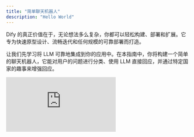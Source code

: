 ```yaml
---
title: "简单聊天机器人"
description: "Hello World"
---
```


Dify 的真正价值在于，无论想法多么复杂，你都可以轻松构建、部署和扩展。它专为快速原型设计、流畅迭代和任何规模的可靠部署而打造。

让我们先学习将 LLM 可靠地集成到你的应用中。在本指南中，你将构建一个简单的聊天机器人，它能对用户的问题进行分类、使用 LLM 直接回应，并通过特定国家的趣事来增强回应。

<iframe
  className="w-full aspect-video rounded-xl"
  src="https://www.youtube.com/embed/dJ34OU_JY7Y?si=AiYJq7WY1iUCgGAO"
  title="Dify 快速入门视频"
  frameBorder="0"
  allow="accelerometer; autoplay; clipboard-write; encrypted-media; gyroscope; picture-in-picture"
  allowFullScreen
/>

## 步骤 1：创建新工作流（2 分钟）

1. 前往 **工作室** > **工作流** > **从空白创建** > **编排** > **新建对话流** > **创建**

## 步骤 2：添加工作流节点（6 分钟）

<Tip>
  当你想引用任何变量时，先输入 `{` 或 `/`，就能看到工作流中可用的不同变量。
</Tip>

### 1. LLM 节点和输出：理解并回答问题

<Info>
  `LLM` 节点向语言模型发送提示词，根据用户输入生成响应。它抽象了 API 调用、速率限制和基础设施的复杂性，让你可以专注于设计逻辑。
</Info>

<Steps>
  <Step title="创建 LLM 节点">
    使用 `添加节点` 按钮创建一个 LLM 节点，并将其连接到起始节点
  </Step>

  <Step title="配置模型">
    选择一个默认模型
  </Step>

  <Step title="设置系统提示词">
    将以下内容粘贴到系统提示词字段：

    ```text
    用户将询问关于某个国家的问题。问题是 {{sys.query}}
    任务：
    1. 识别提到的国家。
    2. 清晰地重新表述问题。
    3. 使用常识知识回答问题。

    以以下 JSON 格式响应：
    {
      "country": "<国家名称>",
      "question": "<重新表述的问题>",
      "answer": "<对问题的直接回答>"
    }
    ```
  </Step>

  <Step title="启用结构化输出">
    **启用结构化输出** 让你可以轻松控制 LLM 返回的内容，确保输出一致且机器可读，用于下游的精确数据提取或条件逻辑。

    - 将输出变量结构化切换为开启 > `配置` 并点击 `从 JSON 导入`
    - 粘贴：

    ```json
    {
      "country": "string",
      "question": "string",
      "answer": "string"
    }
    ```
  </Step>
</Steps>

### 2. 代码块：获取趣事

<Info>
  `代码` 节点使用代码执行自定义逻辑。它让你可以在需要的确切位置注入代码——在可视化工作流中——让你无需搭建整个后端。
</Info>

<Steps>
  <Step title="创建代码节点">
    使用 `添加节点` 按钮创建一个 `代码` 节点，并连接到 LLM 块
  </Step>

  <Step title="配置输入变量">
    将一个 `输入变量` 名称改为 "country"，并将变量设置为 `structured_output` > `country`
  </Step>

  <Step title="添加 Python 代码">
    将此代码粘贴到 `PYTHON3`：

    ```python
    def main(country: str) -> dict:
      country_name = country.lower()
      fun_facts = {
        "japan": "日本有超过 500 万台自动售货机。",
        "france": "法国是世界上访问量最大的国家。",
        "italy": "意大利拥有的联合国教科文组织世界遗产地比任何其他国家都多。"
      }
      fun_fact = fun_facts.get(country_name, f"没有关于 {country.title()} 的趣事。")
      return {"fun_fact": fun_fact}
    ```
  </Step>

  <Step title="重命名输出变量">
    将输出变量 `result` 改为 `fun_fact` 以获得更好标记的变量
  </Step>
</Steps>

### 3. 答案节点：给用户的最终答案

<Info>
  `答案` 节点创建一个简洁的最终输出返回给用户。
</Info>

<Steps>
  <Step title="创建答案节点">
    使用 `添加节点` 按钮创建一个 `答案` 节点
  </Step>

  <Step title="配置答案字段">
    粘贴到答案字段：

    ```text
    问：{{ structured_output.question }}

    答：{{ structured_output.answer }}

    趣事：{{ fun_fact }}
    ```
  </Step>
</Steps>

工作流结束：

<img
  src="/images/quick-start-workflow-overview.png"
  alt="显示 LLM、代码和答案节点连接的完整工作流图"
  style={{ width: "100%" }}
/>

---

## 步骤 3：测试机器人（3 分钟）

点击 `预览`，然后询问：

- "法国的首都是什么？"
- "给我介绍一下日本料理"
- "描述一下意大利的文化"
- 任何其他问题

确保你的机器人按预期工作！

## 你已完成机器人！

本指南展示了如何可靠且可扩展地集成语言模型，而无需重新发明基础设施。通过 Dify 的可视化工作流和模块化节点，你不仅构建得更快，还为 LLM 驱动的应用采用了干净、生产就绪的架构。
